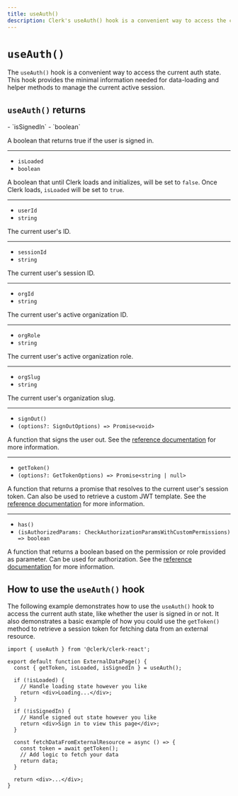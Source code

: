 ```yaml
---
title: useAuth()
description: Clerk's useAuth() hook is a convenient way to access the current auth state.
---
```


# `useAuth()`

The `useAuth()` hook is a convenient way to access the current auth state. This hook provides the minimal information needed for data-loading and helper methods to manage the current active session.

## `useAuth()` returns

<Properties>
  - `isSignedIn`
  - `boolean`

  A boolean that returns true if the user is signed in.

  ---

  - `isLoaded`
  - `boolean`

  A boolean that until Clerk loads and initializes, will be set to `false`. Once Clerk loads, `isLoaded` will be set to `true`.

  ---

  - `userId`
  - `string`

  The current user's ID.

  ---

  - `sessionId`
  - `string`

  The current user's session ID.

  ---

  - `orgId`
  - `string`

  The current user's active organization ID.

  ---

  - `orgRole`
  - `string`

  The current user's active organization role.

  ---

  - `orgSlug`
  - `string`

  The current user's organization slug.

  ---

  - `signOut()`
  - `(options?: SignOutOptions) => Promise<void>`

  A function that signs the user out. See the [reference documentation](/docs/references/javascript/clerk/clerk#sign-out) for more information.

  ---

  - `getToken()`
  - `(options?: GetTokenOptions) => Promise<string | null>`

  A function that returns a promise that resolves to the current user's session token. Can also be used to retrieve a custom JWT template. See the [reference documentation](/docs/references/javascript/session#get-token) for more information.

  ---

  - `has()`
  - `(isAuthorizedParams: CheckAuthorizationParamsWithCustomPermissions) => boolean`

  A function that returns a boolean based on the permission or role provided as parameter. Can be used for authorization. See the [reference documentation](https://clerk.com/docs/references/nextjs/auth-object#has) for more information.
</Properties>

## How to use the `useAuth()` hook

The following example demonstrates how to use the `useAuth()` hook to access the current auth state, like whether the user is signed in or not. It also demonstrates a basic example of how you could use the `getToken()` method to retrieve a session token for fetching data from an external resource.

```tsx {{ prettier: false, filename: 'external-data-page.tsx' }}
import { useAuth } from '@clerk/clerk-react';

export default function ExternalDataPage() {
  const { getToken, isLoaded, isSignedIn } = useAuth();

  if (!isLoaded) {
    // Handle loading state however you like
    return <div>Loading...</div>;
  }

  if (!isSignedIn) {
    // Handle signed out state however you like
    return <div>Sign in to view this page</div>;
  }

  const fetchDataFromExternalResource = async () => {
    const token = await getToken();
    // Add logic to fetch your data
    return data;
  }

  return <div>...</div>;
}
```
